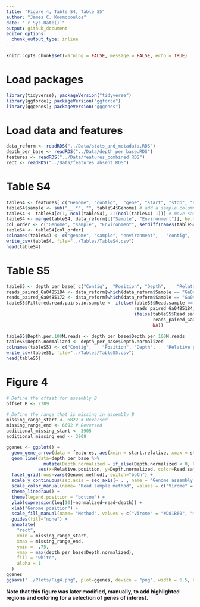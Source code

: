 ```yaml
---
title: "Figure 4, Table S4, Table S5"
author: "James C. Kosmopoulos"
date: "`r Sys.Date()`"
output: github_document
editor_options:
  chunk_output_type: inline
---
```


```r
knitr::opts_chunk$set(warning = FALSE, message = FALSE, echo = TRUE)
```

# Load packages

```r
library(tidyverse); packageVersion("tidyverse")
library(ggforce); packageVersion("ggforce")
library(gggenes); packageVersion("gggenes")
```


# Load data and features
```r
data_reform <- readRDS("../Data/stats_and_metadata.RDS")
depth_per_base <- readRDS("../Data/depth_per_base.RDS")
features <- readRDS("../Data/features_combined.RDS")
rect <- readRDS("../Data/features_absent.RDS")
```

# Table S4
```r
tableS4 <- features[ c("Genome", "contig",	"gene", "start", "stop", "start.relative",	"stop.relative", "frame", "phrog", "Method", "annot", "category")]
tableS4$sample <- sub("__.*", "", tableS4$Genome) # add a sample column
tableS4 <- tableS4[c(1, ncol(tableS4), 2:(ncol(tableS4)-1))] # move sample column to second position
tableS4 <- merge(tableS4, data_reform[c("Sample", "Environment")], by.x = "sample", by.y = "Sample")
col_order <- c("Genome", "sample", "Environment", setdiff(names(tableS4), c("Genome", "sample", "Environment")))
tableS4 <- tableS4[col_order]
colnames(tableS4) <- c("genome", "sample", "environment",	"contig",	"gene",	"start",	"stop",	"start relative",	"stop relative",	"frame",	"phrog",	"pharokka gene prediction method",	"phrog annot	phrog category")
write_csv(tableS4, file="../Tables/TableS4.csv")
head(tableS4)
```

# Table S5
```r
tableS5 <- depth_per_base[ c("Contig",	"Position",	"Depth",	"Relative.position",	"Read.sample",	"Read.sample.method",	"Genome.method",	"Genome")]
reads_paired_Ga0485184 <- data_reform[which(data_reform$Sample == "Ga0485184"),]$Reads_paired_reads[1]
reads_paired_Ga0485172 <- data_reform[which(data_reform$Sample == "Ga0485172"),]$Reads_paired_reads[1]
tableS5$Filtered.read.pairs.in.sample <- ifelse(tableS5$Read.sample == "Ga0485184", 
                                                reads_paired_Ga0485184, 
                                                ifelse(tableS5$Read.sample == "Ga0485172", 
                                                       reads_paired_Ga0485172, 
                                                       NA))
                             
tableS5$Depth.per.100M.reads <- depth_per_base$Depth.per.100M.reads
tableS5$Depth.normalized <- depth_per_base$Depth.normalized
colnames(tableS5) <- c("Contig",	"Position",	"Depth",	"Relative position",	"Read sample",	"Read sample method",	"Genome method",	"Genome",	"Filtered read pairs in sample",	"Depth per 100M reads",	"Depth normalized")
write_csv(tableS5, file="../Tables/TableS5.csv")
head(tableS5)
```

# Figure 4
```r
# Define the offset for assembly B
offset_B <- 2789

# Define the range that is missing in assembly B
missing_range_start <- 6822 # Reversed
missing_range_end <- 6692 # Reversed
additional_missing_start <- 3905
additional_missing_end <- 3908

ggenes <- ggplot() +
  geom_gene_arrow(data = features, aes(xmin = start.relative, xmax = stop.relative, y = -0.5, fill = Genome.method)) +
  geom_line(data=depth_per_base %>%
              mutate(Depth.normalized = if_else(Depth.normalized < 0, 0, Depth.normalized)),
            aes(x=Relative.position, y=Depth.normalized, color=Read.sample.method)) +
  facet_grid(rows=vars(Genome.method), switch="both") +
  scale_y_continuous(sec.axis = sec_axis(~ . , name = "Genome assembly method", breaks = NULL, labels = NULL), position = "right",) +
  scale_color_manual(name= "Read sample method", values = c("Virome" = "#D81B60", "Mixed MG" = "#1E88E5")) +
  theme_linedraw() +
  theme(legend.position = "bottom") +
  ylab(expression(log[10]~normalized~read~depth)) +
  xlab("Genome position") +
  scale_fill_manual(name= "Method", values = c("Virome" = "#D81B60", "Mixed MG" = "#1E88E5")) +
  guides(fill="none") +
  annotate(
    "rect",
    xmin = missing_range_start,
    xmax = missing_range_end,
    ymin = -.75,
    ymax = max(depth_per_base$Depth.normalized),
    fill = "white",
    alpha = 1
  )
ggenes
ggsave("../Plots/Fig4.png", plot=ggenes, device = "png", width = 6.5, height = 4, units = "in", dpi = 600, scale = 1)
```

**Note that this figure was later modified, manually, to add highlighted regions and coloring for a selection of genes of interest.**



